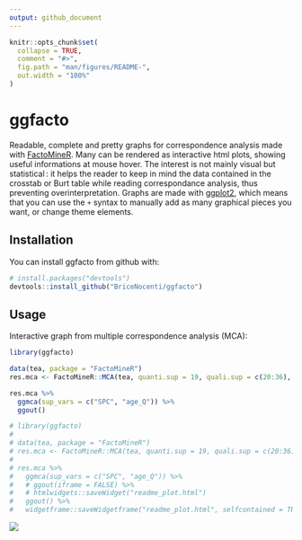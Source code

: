 ```yaml
---
output: github_document
---
```


<!-- README.md is generated from README.Rmd. Please edit that file -->

```r
knitr::opts_chunk$set(
  collapse = TRUE,
  comment = "#>",
  fig.path = "man/figures/README-",
  out.width = "100%"
)
```

# ggfacto

<!-- badges: start -->

<!-- badges: end -->

Readable, complete and pretty graphs for correspondence analysis made with [FactoMineR](http://factominer.free.fr/). Many can be rendered as interactive html plots, showing useful informations at mouse hover. The interest is not mainly visual but statistical : it helps the reader to keep in mind the data contained in the crosstab or Burt table while reading correspondance analysis, thus preventing overinterpretation. Graphs are made with [ggplot2](https://ggplot2.tidyverse.org/), which means that you can use the `+` syntax to manually add as many graphical pieces you want, or change theme elements.

## Installation

You can install ggfacto from github with:

``` r
# install.packages("devtools")
devtools::install_github("BriceNocenti/ggfacto")
```

## Usage

Interactive graph from multiple correspondence analysis (MCA):

``` r
library(ggfacto)

data(tea, package = "FactoMineR")
res.mca <- FactoMineR::MCA(tea, quanti.sup = 19, quali.sup = c(20:36), graph = FALSE)

res.mca %>% 
  ggmca(sup_vars = c("SPC", "age_Q")) %>%
  ggout()
```

```r

# library(ggfacto)
# 
# data(tea, package = "FactoMineR")
# res.mca <- FactoMineR::MCA(tea, quanti.sup = 19, quali.sup = c(20:36), graph = FALSE)
# 
# res.mca %>% 
#   ggmca(sup_vars = c("SPC", "age_Q")) %>%
#   # ggout(iframe = FALSE) %>% 
#   # htmlwidgets::saveWidget("readme_plot.html")
#   ggout() %>% 
#   widgetframe::saveWidgetframe("readme_plot.html", selfcontained = TRUE) #
```

![](readme_plot.png)
